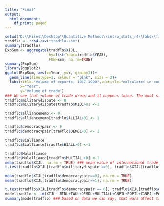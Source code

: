 ```yaml
---
title: "Final"
output:
  html_document:
    df_print: paged
---
```

```r
setwd("D:\\Files\\Desktop\\Quantitive Methods\\intro_stats_r4\\labs\\final")
tradflo <- read.csv("tradflo.csv")
summary(tradflo)
ExpSum <- aggregate(tradflo$XIJL, 
                    by=list(Year=tradflo$YEAR),
                    FUN=sum, na.rm=TRUE)
summary(ExpSum)
library(ggplot2)
ggplot(ExpSum, aes(x=Year, y=x, group=1))+
  geom_line(linetype=1, colour = "pink", size = 2)+
  labs(title="Volume of exports, 1907-1990",subtitle="calculated in constant U.S. dollars",
       x="Year",
       y="Volume of trade")
### We see that volume of trade drops and it happens twice. The most significant is that period, when it drops, coincides with WWI and WWII periods. Based on this opinion, we may conclude, that plunge was caused by world wars.
tradflo$militarydispute <- 0
tradflo$militarydispute[tradflo$MIDL>0] <-1

tradflo$alliancememb <- 0
tradflo$alliancememb[tradflo$ALLIAL>0] <- 1

tradflo$democracypair <- 0
tradflo$democracypair[tradflo$DEMDL>0] <- 1

tradflo$Bialliance
tradflo$Bialliance[tradflo$BIALL>0] <-1

tradflo$Mulalliance
tradflo$Mulalliance[tradflo$MULTIALL>0] <-1
mean(tradflo$XIJL, na.rm = TRUE) ### mean value of international trade - 5.266335
t.test(tradflo$XIJL[tradflo$militarydispute ==0], tradflo$XIJL[tradflo$militarydispute==1], conf.level= 0.95) ### based on mean values we may conclude, that between given to countries is difference between trade volumes.

mean(tradflo$XIJL[tradflo$democracypair==0], na.rm = TRUE)
mean(tradflo$XIJL[tradflo$democracypair==1], na.rm = TRUE)

t.test(tradflo$XIJL[tradflo$democracypair == 0], tradflo$XIJL[tradflo$democracypair == 1], conf.level= 0.95) ### data makes it visible, that democratic countries outweigh nondemocratic countries in trade volumes. As far as p-values is small, we may say that what we say is right, so to conclude, regime type affects trade volume of a country.
modeltradflo <- lm(XIJL~ MIDL+TAUL+DEMDL+MULTIALL+GNPIL+POPIL+CGNPJL+POPJL+DISTANCL,  data=tradflo)
summary(modeltradflo) ### based on data we can say, that wars affect trade between countries in a negative way, while if there is higher mutual interest between countries, trade pace rises. As far as TAUL has positive coefficient, we cam conclude, that mutual interests influence trade. Finnally saying, second version is OK, because there is not much to say against it.


```
